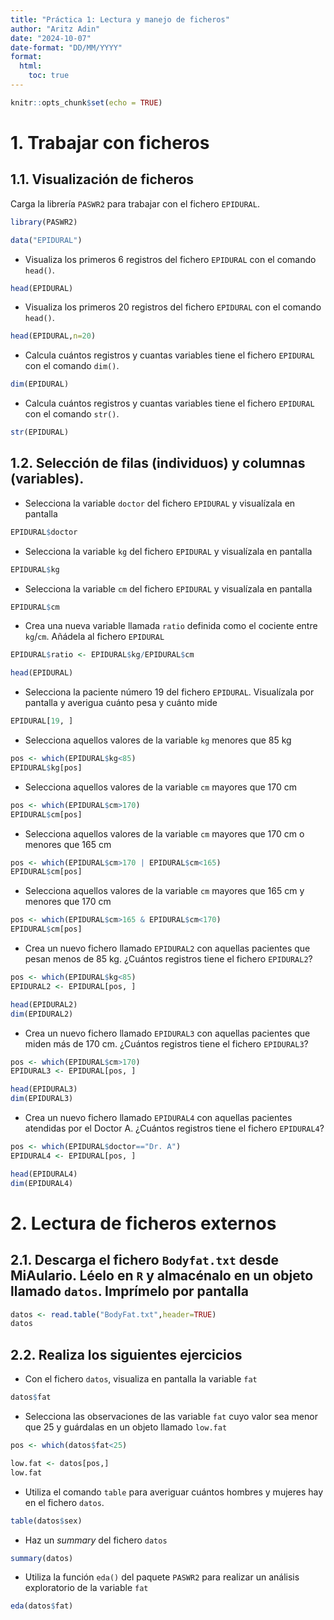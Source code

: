 ```yaml
---
title: "Práctica 1: Lectura y manejo de ficheros"
author: "Aritz Adin"
date: "2024-10-07"
date-format: "DD/MM/YYYY"
format:
  html:
    toc: true
---
```


```r
knitr::opts_chunk$set(echo = TRUE)  
```

# 1. Trabajar con ficheros

## 1.1. Visualización de ficheros

Carga la librería `PASWR2` para trabajar con el fichero `EPIDURAL`.
```r
library(PASWR2)

data("EPIDURAL")
```

* Visualiza los primeros 6 registros del fichero `EPIDURAL` con el comando `head()`.
```r
head(EPIDURAL)
```

* Visualiza los primeros 20 registros del fichero `EPIDURAL` con el comando `head()`.
```r
head(EPIDURAL,n=20)
```

* Calcula cuántos registros y cuantas variables tiene el fichero `EPIDURAL` con el comando `dim()`.
```r
dim(EPIDURAL)
```

* Calcula cuántos registros y cuantas variables tiene el fichero `EPIDURAL` con el comando `str()`.
```r
str(EPIDURAL)
```


## 1.2. Selección de filas (individuos) y columnas (variables).

* Selecciona la variable `doctor` del fichero `EPIDURAL` y visualízala en pantalla
```r
EPIDURAL$doctor
```

* Selecciona la variable `kg` del fichero `EPIDURAL` y visualízala en pantalla
```r
EPIDURAL$kg
```
  
* Selecciona la variable `cm` del fichero `EPIDURAL` y visualízala en pantalla
```r
EPIDURAL$cm
```

* Crea una nueva variable llamada `ratio` definida como el cociente entre `kg`/`cm`. Añádela al fichero `EPIDURAL`
```r
EPIDURAL$ratio <- EPIDURAL$kg/EPIDURAL$cm

head(EPIDURAL)
```

* Selecciona la paciente número 19 del fichero `EPIDURAL`. Visualízala por pantalla y averigua cuánto pesa y cuánto mide
```r
EPIDURAL[19, ]
```

<!-- * Elimina la paciente 1 del fichero `EPIDURAL` -->
<!-- ```{r include=FALSE} -->
<!-- head(EPIDURAL[-1, ]) -->
<!-- ``` -->

<!-- * Elimina la variable `doctor` del fichero `EPIDURAL` -->
<!-- ```{r include=FALSE} -->
<!-- head(EPIDURAL[,-1]) -->
<!-- ``` -->

* Selecciona aquellos valores de la variable `kg` menores que 85 kg
```r
pos <- which(EPIDURAL$kg<85)
EPIDURAL$kg[pos]
```

* Selecciona aquellos valores de la variable `cm` mayores que 170 cm
```r
pos <- which(EPIDURAL$cm>170)
EPIDURAL$cm[pos]
```

* Selecciona aquellos valores de la variable `cm` mayores que 170 cm o menores que 165 cm
```r
pos <- which(EPIDURAL$cm>170 | EPIDURAL$cm<165)
EPIDURAL$cm[pos]
```

* Selecciona aquellos valores de la variable `cm` mayores que 165 cm y menores que 170 cm
```r
pos <- which(EPIDURAL$cm>165 & EPIDURAL$cm<170)
EPIDURAL$cm[pos]
```

* Crea un nuevo fichero llamado `EPIDURAL2` con aquellas pacientes que pesan menos de 85 kg. ¿Cuántos registros tiene el fichero `EPIDURAL2`?
```r
pos <- which(EPIDURAL$kg<85)
EPIDURAL2 <- EPIDURAL[pos, ]

head(EPIDURAL2)
dim(EPIDURAL2)
```

* Crea un nuevo fichero llamado `EPIDURAL3` con aquellas pacientes que miden más de 170 cm. ¿Cuántos registros tiene el fichero `EPIDURAL3`?
```r
pos <- which(EPIDURAL$cm>170)
EPIDURAL3 <- EPIDURAL[pos, ]

head(EPIDURAL3)
dim(EPIDURAL3)
```

* Crea un nuevo fichero llamado `EPIDURAL4` con aquellas pacientes atendidas por el Doctor A. ¿Cuántos registros tiene el fichero `EPIDURAL4`?
```r
pos <- which(EPIDURAL$doctor=="Dr. A")
EPIDURAL4 <- EPIDURAL[pos, ]

head(EPIDURAL4)
dim(EPIDURAL4)
```

# 2. Lectura de ficheros externos

## 2.1. Descarga el fichero `Bodyfat.txt` desde MiAulario. Léelo en `R` y almacénalo en un objeto llamado `datos`. Imprímelo por pantalla
```r
datos <- read.table("BodyFat.txt",header=TRUE)
datos
```

<!-- ## 2.2. Descarga el fichero `Bodyfat.xlsx` desde MiAulario. Léelo en `R` y almacénalo en un objeto llamado `datos2`. Imprímelo por pantalla -->
<!-- ```{r, message=FALSE, warning=FALSE, include=FALSE} -->
<!-- library(xlsx) -->

<!-- datos2 <- read.xlsx("Bodyfat.xlsx", sheetIndex="Hoja1") -->
<!-- datos2 -->
<!-- ``` -->

## 2.2. Realiza los siguientes ejercicios

* Con el fichero `datos`, visualiza en pantalla la variable `fat`
```r
datos$fat
```

* Selecciona las observaciones de las variable `fat` cuyo valor sea menor que 25 y guárdalas en un objeto llamado `low.fat`
```r
pos <- which(datos$fat<25)

low.fat <- datos[pos,]
low.fat
```

* Utiliza el comando `table` para averiguar cuántos hombres y mujeres hay en el fichero `datos`.
```r
table(datos$sex)
```

* Haz un _summary_ del fichero `datos`
```r
summary(datos)
```

<!-- * Elimina la variable `fat` del fichero `datos` -->
<!-- ```{r include=TRUE} -->
<!-- datos[,-2] -->
<!-- ``` -->

<!-- * Elimina las observaciones 7, 9 y 15 del fichero `datos` -->
<!-- ```{r include=FALSE} -->
<!-- datos[-c(7,9,15),] -->
<!-- ``` -->

* Utiliza la función `eda()` del paquete `PASWR2` para realizar un análisis exploratorio de la variable `fat`
```r
eda(datos$fat)
```